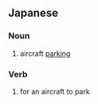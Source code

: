 ==Japanese==
{{ja-kanjitab|ちゅう|き|yomi=on}}

===Noun===
{{ja-noun|ちゅうき}}

# aircraft [[parking]]

===Verb===
{{ja-verb-suru|ちゅうき}}

# for an aircraft to park